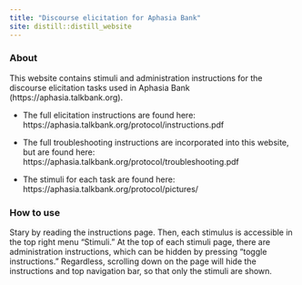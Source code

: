 ```yaml
---
title: "Discourse elicitation for Aphasia Bank"
site: distill::distill_website
---
```


### About 

This website contains stimuli and administration instructions for the discourse elicitation tasks used in Aphasia Bank (https://aphasia.talkbank.org). 

<!-- It is intended for clinical use specific to discourse tasks, and not intended for data collection for Aphasia Bank.  -->

<!-- This website is not affiliated with talkbank.org or Aphasia Bank  -->

- The full elicitation instructions are found here: https://aphasia.talkbank.org/protocol/instructions.pdf

- The full troubleshooting instructions are incorporated into this website, but are found here: https://aphasia.talkbank.org/protocol/troubleshooting.pdf

- The stimuli for each task are found here: https://aphasia.talkbank.org/protocol/pictures/

### How to use

Stary by reading the instructions page. Then, each stimulus is accessible in the top right menu "Stimuli." At the top of each stimuli page, there are administration instructions, which can be hidden by pressing "toggle instructions." Regardless, scrolling down on the page will hide the instructions and top navigation bar, so that only the stimuli are shown. 

<!-- ### Notes -->

<!-- - Record responses (video or audio) for off-line transcription if possible.  -->
<!--   - Remember to obtain consent for recording -->
<!-- - The Aphasia Bank protocol begins with two free speech samples about the person's stroke and an important event in the person's life; clinicians may want to include these to start to be consistent with the larger protocol (see instructions pdf) -->
<!-- - Transcribing and segmenting discourse samples largely depends on the measure of interest. See https://aphasia.talkbank.org/ for more information.  -->
<!-- - These stimuli are used for main concept analysis and core lexicon analysis. Web-apps for scoring these measures be found at https://aphasia-apps.shinyapps.io/mainConcept and https://aphasia-apps.shinyapps.io/coreLexicon -->
